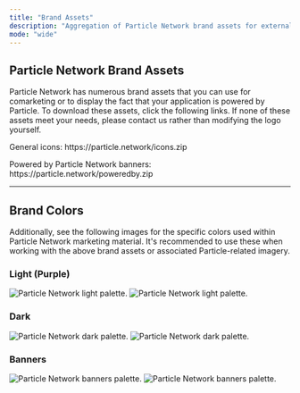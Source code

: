 ```yaml
---
title: "Brand Assets"
description: "Aggregation of Particle Network brand assets for external usage."
mode: "wide"
---
```


## Particle Network Brand Assets

Particle Network has numerous brand assets that you can use for comarketing or to display the fact that your application is powered by Particle. To download these assets, click the following links. If none of these assets meet your needs, please contact us rather than modifying the logo yourself.

<Note>
<p>General icons: https://particle.network/icons.zip</p>
<p>Powered by Particle Network banners: https://particle.network/poweredby.zip</p>
</Note>

***

## Brand Colors

Additionally, see the following images for the specific colors used within Particle Network marketing material. It's recommended to use these when working with the above brand assets or associated Particle-related imagery.

### Light (Purple)

<div className="flex justify-center">
<img
  className="block h-64 dark:hidden"
  src="/landing/more/images/light.png"
  alt="Particle Network light palette."
/>
<img
  className="hidden h-64 dark:block"
  src="/landing/more/images/light.png"
  alt="Particle Network light palette."
/>
</div>

### Dark

<div className="flex justify-center">
<img
  className="block h-64 dark:hidden"
  src="/landing/more/images/dark.png"
  alt="Particle Network dark palette."
/>
<img
  className="hidden h-64 dark:block"
  src="/landing/more/images/dark.png"
  alt="Particle Network dark palette."
/>
</div>

### Banners

<div className="flex justify-center">
<img
  className="block h-64 dark:hidden"
  src="/landing/more/images/banners.png"
  alt="Particle Network banners palette."
/>
<img
  className="hidden h-64 dark:block"
  src="/landing/more/images/banners.png"
  alt="Particle Network banners palette."
/>
</div>
